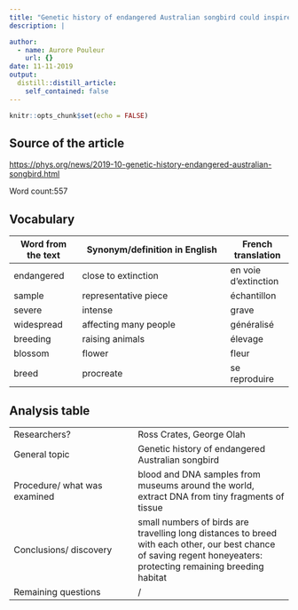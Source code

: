 ```yaml
---
title: "Genetic history of endangered Australian songbird could inspire an encore"
description: |

author:
  - name: Aurore Pouleur
    url: {}
date: 11-11-2019
output:
  distill::distill_article:
    self_contained: false
---
```


```r
knitr::opts_chunk$set(echo = FALSE)
```



## Source of the article
<https://phys.org/news/2019-10-genetic-history-endangered-australian-songbird.html>

Word count:557

## Vocabulary
|  Word   from the text |   Synonym/definition in English                |  French translation  |
| --------------------- | ---------------------------------------------- | -------------------- |
| endangered            | close to extinction                            | en voie d'extinction |
| sample                | representative piece                           | échantillon          |
| severe                | intense                                        | grave                |
|  widespread           | affecting many people                          | généralisé           |
| breeding              | raising animals                                | élevage              |
| blossom               | flower                                         | fleur                |
| breed                 | procreate                                      | se reproduire        |

## Analysis table
|                              |                                     |
| ---------------------------- | ----------------------------------- |
| Researchers?                 |Ross Crates, George Olah             |
| General topic                |Genetic history of endangered Australian songbird                                    |
| Procedure/ what was examined |blood and DNA samples from museums around the world, extract DNA from tiny fragments of tissue                                     |
| Conclusions/   discovery     |small numbers of birds are travelling long distances to breed with each other, our best chance of saving regent honeyeaters: protecting remaining breeding habitat                                     |
| Remaining   questions        |/                                     |

